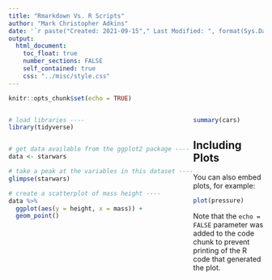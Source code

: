```yaml
---
title: "Rmarkdown Vs. R Scripts"
author: "Mark Christopher Adkins"
date: '`r paste("Created: 2021-09-15"," Last Modified: ", format(Sys.Date()))`'
output:
  html_document:
    toc_float: true
    number_sections: FALSE
    self_contained: true
    css: "../misc/style.css"
---
```


```r
knitr::opts_chunk$set(echo = TRUE)
```

::: {style="display: flex;"}
::: {.cols}
``` r
# load libraries ----
library(tidyverse)


# get data available from the ggplot2 package ----
data <- starwars

# take a peak at the variables in this dataset ----
glimpse(starwars)

# create a scatterplot of mass height ----
data %>% 
  ggplot(aes(y = height, x = mass)) +
  geom_point()
```
:::

::: {.cols}
```r
summary(cars)
```

## Including Plots

You can also embed plots, for example:

```r
plot(pressure)
```

Note that the `echo = FALSE` parameter was added to the code chunk to prevent printing of the R code that generated the plot.
:::
:::
